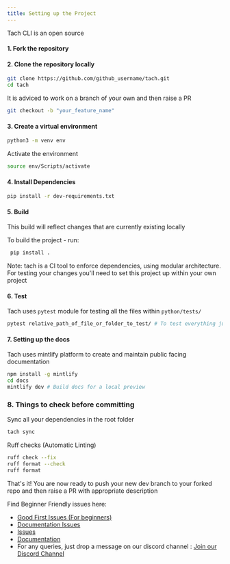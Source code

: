 ```yaml
---
title: Setting up the Project
---
```

Tach CLI is an open source 

#### 1. Fork the repository

#### 2. Clone the repository locally
```bash 
git clone https://github.com/github_username/tach.git
cd tach
```
It is adviced to work on a branch of your own and then raise a PR
```bash
git checkout -b "your_feature_name" 
```

#### 3. Create a virtual environment
```bash
python3 -m venv env
```
Activate the environment 
```bash
source env/Scripts/activate
```

#### 4. Install Dependencies
```bash
pip install -r dev-requirements.txt
```

#### 5. Build

This build will reflect changes that are currently existing locally

To build the project - run:

```bash
 pip install .
```
Note: tach is a CI tool to enforce dependencies, using modular architecture. For testing your changes you'll need to set this project up within your own project

#### 6. Test

Tach uses `pytest` module for testing all the files within `python/tests/`
```bash
pytest relative_path_of_file_or_folder_to_test/ # To test everything just run `pytest`
```

#### 7. Setting up the docs
Tach uses mintlify platform to create and maintain public facing documentation
```bash 
npm install -g mintlify
cd docs
mintlify dev # Build docs for a local preview
```

### 8. Things to check before committing
Sync all your dependencies in the root folder
```bash
tach sync
```
Ruff checks (Automatic Linting)
```bash 
ruff check --fix
ruff format --check 
ruff format
```

That's it! You are now ready to push your new dev branch to your forked repo and then raise a PR with appropriate description

Find Beginner Friendly issues here: 
- [Good First Issues (For beginners)](https://github.com/gauge-sh/tach/issues?q=is%3Aopen+is%3Aissue+label%3A%22good+first+issue%22)
- [Documentation Issues](https://github.com/gauge-sh/tach/issues?q=is%3Aopen+is%3Aissue+label%3Adocumentation)
- [Issues](https://github.com/gauge-sh/tach/issues)
- [Documentation](https://github.com/gauge-sh/tach/tree/main/docs)
- For any queries, just drop a message on our discord channel : [Join our Discord Channel](https://discord.com/invite/a58vW8dnmw)

